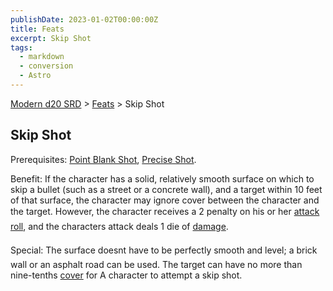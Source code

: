 ```yaml
---
publishDate: 2023-01-02T00:00:00Z
title: Feats
excerpt: Skip Shot
tags:
  - markdown
  - conversion
  - Astro
---
```


[Modern d20 SRD](/#modernD20) > [Feats](modern-d20-srd-feats-index) > Skip Shot

## Skip Shot

Prerequisites: [Point Blank Shot](modern-d20-srd-feats-point-blank-shot), [Precise Shot](modern-d20-srd-feats-precise-shot).

Benefit: If the character has a solid, relatively smooth surface on which to skip a bullet (such as a street or a concrete wall), and a target within 10 feet of that surface, the character may ignore cover between the character and the target. However, the character receives a 2 penalty on his or her [attack roll](modern-d20-srd-combat-attack-roll), and the characters attack deals 1 die of [damage](modern-d20-srd-combat-damage).

Special: The surface doesnt have to be perfectly smooth and level; a brick wall or an asphalt road can be used. The target can have no more than nine-tenths [cover](modern-d20-srd-combat-cover) for A character to attempt a skip shot.
